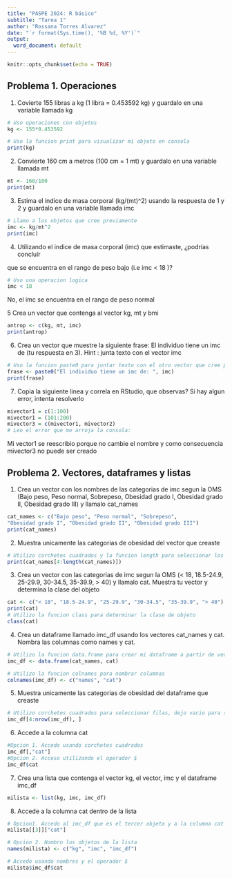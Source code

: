 ```yaml
---
title: "PASPE 2024: R básico"
subtitle: "Tarea 1"
author: "Rossana Torres Alvarez"
date: "`r format(Sys.time(), '%B %d, %Y')`"
output:
  word_document: default
---
```



```r
knitr::opts_chunk$set(echo = TRUE)
```

## Problema 1. Operaciones 

1. Covierte  155 libras a kg (1 libra = 0.453592 kg) y guardalo en una variable llamada kg

```r
# Uso operaciones con objetos
kg <- 155*0.453592

# Uso la funcion print para visualizar mi objeto en consola
print(kg)
```

2. Convierte 160 cm a metros (100 cm = 1 mt) y guardalo en una variable llamada mt 
```r
mt <- 160/100
print(mt)
```

3. Estima el indice de masa corporal (kg/(mt)^2) usando la respuesta de 1 y 2 y 
guardalo en una variable llamada imc

```r
# Llamo a los objetos que cree previamente
imc <- kg/mt^2
print(imc)
```


4. Utilizando el indice de masa corporal (imc) que estimaste, ¿podrías concluír

que se encuentra en el rango de peso bajo (i.e imc $<$ 18 )? 

```r
# Uso una operacion logica
imc < 18
```
No, el imc se encuentra en el rango de peso normal

5 Crea un vector que contenga al vector kg, mt y bmi

```r
antrop <- c(kg, mt, imc)
print(antrop)
```


6. Crea un vector que muestre la siguiente frase: El individuo tiene un imc de 
(tu respuesta en 3). Hint : junta texto con el vector imc

```r
# Uso la funcion paste0 para juntar texto con el otro vector que cree previamente
frase <- paste0("El individuo tiene un imc de: ", imc)
print(frase)
```


7. Copia la siguiente linea y correla en RStudio, que observas? Si hay algun error, intenta resolverlo
```r
mivector1 = c(1:100)
mivector1 = (101:200)
mivector3 = c(mivector1, mivector2)
# Leo el error que me arroja la consola:
```

Mi vector1 se reescribio porque no cambie el nombre y como consecuencia mivector3 no puede ser creado

## Problema 2. Vectores, dataframes y listas

1. Crea un vector con los nombres de las categorias de imc segun la OMS (Bajo peso, Peso normal, Sobrepeso,
Obesidad grado I, Obesidad grado II, Obesidad grado III) y llamalo cat_names

```r
cat_names <- c("Bajo peso", "Peso normal", "Sobrepeso",
"Obesidad grado I", "Obesidad grado II", "Obesidad grado III")
print(cat_names)
```


2. Muestra unicamente las categorias de obesidad  del vector que creaste

```r
# Utilizo corchetes cuadrados y la funcion length para seleccionar los valores que quiero
print(cat_names[4:length(cat_names)])
```


3. Crea un vector con las categorias de imc segun la OMS 
(< 18, 18.5-24.9, 25-29.9, 30-34.5, 35-39.9, > 40) y 
llamalo cat. Muestra tu vector y determina la clase del objeto

```r
cat <- c("< 18", "18.5-24.9", "25-29.9", "30-34.5", "35-39.9", "> 40")
print(cat)
# Utilizo la funcion class para determinar la clase de objeto
class(cat)
```


4. Crea un dataframe llamado imc_df usando los vectores cat_names y cat. Nombra las columnas como names y cat.

```r
# Utilizo la funcion data.frame para crear mi dataframe a partir de vectores que cree previamente
imc_df <- data.frame(cat_names, cat)

# Utilizo la funcion colnames para nombrar columnas
colnames(imc_df) <- c("names", "cat")
```


5. Muestra unicamente las categorias de obesidad  del dataframe que creaste
```r
# Utilizo corchetes cuadrados para seleccionar filas, dejo vacio para seleccionar todas las columnas 
imc_df[4:nrow(imc_df), ]
```


6. Accede a la columna cat
```r
#Opcion 1. Accedo usando corchetes cuadrados
imc_df[,"cat"]
#Opcion 2. Acceso utilizando el operador $
imc_df$cat
```


7. Crea una lista que contenga el vector kg, el vector, imc y el dataframe imc_df
```r
milista <- list(kg, imc, imc_df)
```


8. Accede a la columna cat dentro de la lista
```r
# Opcion1. Accedo al imc_df que es el tercer objeto y a la columna cat
milista[[3]]["cat"]

# Opcion 2. Nombro los objetos de la lista
names(milista) <- c("kg", "imc", "imc_df")

# Accedo usando nombres y el operador $
milista$imc_df$cat

```


